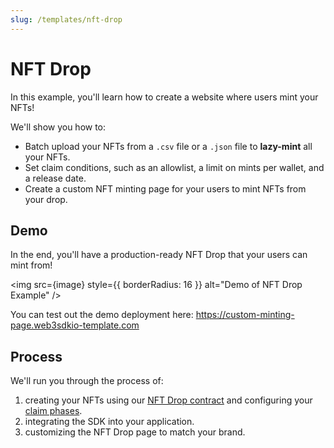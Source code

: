 ```yaml
---
slug: /templates/nft-drop
---
```



# NFT Drop

In this example, you'll learn how to create a website where users mint your NFTs!

We'll show you how to:

- Batch upload your NFTs from a `.csv` file or a `.json` file to **lazy-mint** all your NFTs.
- Set claim conditions, such as an allowlist, a limit on mints per wallet, and a release date.
- Create a custom NFT minting page for your users to mint NFTs from your drop.

## Demo

In the end, you'll have a production-ready NFT Drop that your users can mint from!

<img src={image} style={{ borderRadius: 16 }} alt="Demo of NFT Drop Example" />

You can test out the demo deployment here: https://custom-minting-page.web3sdkio-template.com

## Process

We'll run you through the process of:

1. creating your NFTs using our [NFT Drop contract](https://docs.web3sdk.io/pre-built-contracts/nft-drop) and configuring your [claim phases](https://docs.web3sdk.io/pre-built-contracts/nft-drop#setting-claim-phases).
2. integrating the SDK into your application.
3. customizing the NFT Drop page to match your brand.
